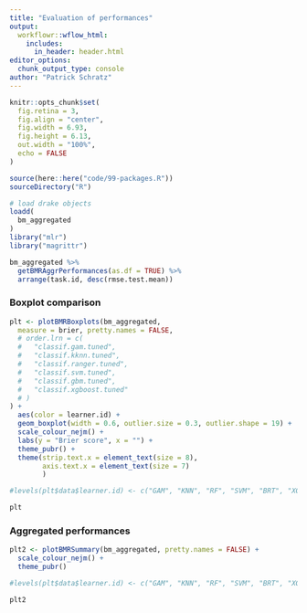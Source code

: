 ```yaml
---
title: "Evaluation of performances"
output: 
  workflowr::wflow_html:
    includes:
      in_header: header.html
editor_options:
  chunk_output_type: console
author: "Patrick Schratz"
---
```


```r
knitr::opts_chunk$set(
  fig.retina = 3,
  fig.align = "center",
  fig.width = 6.93,
  fig.height = 6.13,
  out.width = "100%",
  echo = FALSE
)

source(here::here("code/99-packages.R"))
sourceDirectory("R")

# load drake objects
loadd(
  bm_aggregated
)
library("mlr")
library("magrittr")
```


```r
bm_aggregated %>%
  getBMRAggrPerformances(as.df = TRUE) %>%
  arrange(task.id, desc(rmse.test.mean))
```

### Boxplot comparison

```r
plt <- plotBMRBoxplots(bm_aggregated,
  measure = brier, pretty.names = FALSE,
  # order.lrn = c(
  #   "classif.gam.tuned", 
  #   "classif.kknn.tuned",
  #   "classif.ranger.tuned",
  #   "classif.svm.tuned", 
  #   "classif.gbm.tuned",
  #   "classif.xgboost.tuned"
  # )
) +
  aes(color = learner.id) +
  geom_boxplot(width = 0.6, outlier.size = 0.3, outlier.shape = 19) +
  scale_colour_nejm() +
  labs(y = "Brier score", x = "") +
  theme_pubr() +
  theme(strip.text.x = element_text(size = 8),
        axis.text.x = element_text(size = 7)
        )

#levels(plt$data$learner.id) <- c("GAM", "KNN", "RF", "SVM", "BRT", "XGBOOST")

plt
```

### Aggregated performances

```r
plt2 <- plotBMRSummary(bm_aggregated, pretty.names = FALSE) +
  scale_colour_nejm() +
  theme_pubr()

#levels(plt$data$learner.id) <- c("GAM", "KNN", "RF", "SVM", "BRT", "XGBOOST")

plt2
```
